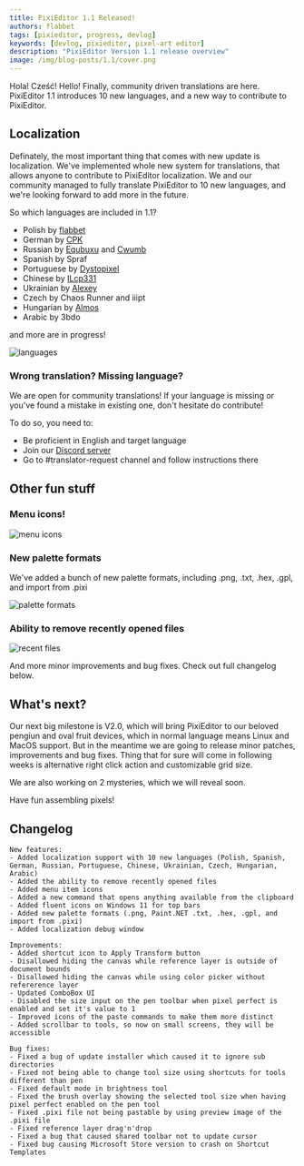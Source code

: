 ```yaml
---
title: PixiEditor 1.1 Released!
authors: flabbet
tags: [pixieditor, progress, devlog]
keywords: [devlog, pixieditor, pixel-art editor]
description: "PixiEditor Version 1.1 release overview"
image: /img/blog-posts/1.1/cover.png
---
```



Hola! Cześć! Hello! Finally, community driven translations are here. PixiEditor 1.1 introduces 10 new languages, and a new way to contribute to PixiEditor.

<!--truncate-->

## Localization

Definately, the most important thing that comes with new update is localization. We've implemented whole new system for translations, that allows anyone to contribute to PixiEditor localization. 
We and our community managed to fully translate PixiEditor to 10 new languages, and we're looking forward to add more in the future.

So which languages are included in 1.1?

- Polish by [flabbet](https://github.com/flabbet)
- German by [CPK](https://github.com/CPKreuz)
- Russian by [Equbuxu](https://github.com/Equbuxu) and [Cwumb](https://www.youtube.com/watch?v=dQw4w9WgXcQ)
- Spanish by Spraf
- Portuguese by [Dystopixel](https://ln.ki/dystopixelart)
- Chinese by [ILcp331](https://www.youtube.com/channel/UCMQVNffxCf4Qv825k13EyXw)
- Ukrainian by [Alexey](https://digiology.org)
- Czech by Chaos Runner and iiipt
- Hungarian by [Almos](https://almos.dev/)
- Arabic by 3bdo

and more are in progress!

![languages](/img/blog-posts/1.1/languages.png)

### Wrong translation? Missing language?

We are open for community translations! If your language is missing or you've found a mistake in existing one, don't hesitate do contribute!

To do so, you need to:
- Be proficient in English and target language
- Join our [Discord server](https://discord.gg/T37WNBYP68)
- Go to #translator-request channel and follow instructions there

## Other fun stuff

### Menu icons!

![menu icons](/img/blog-posts/1.1/menu-icons.png)

### New palette formats

We've added a bunch of new palette formats, including .png, .txt, .hex, .gpl, and import from .pixi

![palette formats](/img/blog-posts/1.1/palette-formats.png)

### Ability to remove recently opened files

![recent files](/img/blog-posts/1.1/recent-files.png)

And more minor improvements and bug fixes. Check out full changelog below.


## What's next?

Our next big milestone is V2.0, which will bring PixiEditor to our beloved pengiun and oval fruit devices, which in normal language means Linux and MacOS support.
But in the meantime we are going to release minor patches, improvements and bug fixes. Thing that for sure will come in following weeks is alternative right click action and customizable grid size.

We are also working on 2 mysteries, which we will reveal soon.

Have fun assembling pixels!

## Changelog

```
New features:
- Added localization support with 10 new languages (Polish, Spanish, German, Russian, Portuguese, Chinese, Ukrainian, Czech, Hungarian, Arabic)
- Added the ability to remove recently opened files
- Added menu item icons
- Added a new command that opens anything available from the clipboard
- Added fluent icons on Windows 11 for top bars
- Added new palette formats (.png, Paint.NET .txt, .hex, .gpl, and import from .pixi)
- Added localization debug window

Improvements:
- Added shortcut icon to Apply Transform button
- Disallowed hiding the canvas while reference layer is outside of document bounds
- Disallowed hiding the canvas while using color picker without refererence layer
- Updated ComboBox UI
- Disabled the size input on the pen toolbar when pixel perfect is enabled and set it's value to 1
- Improved icons of the paste commands to make them more distinct
- Added scrollbar to tools, so now on small screens, they will be accessible

Bug fixes:
- Fixed a bug of update installer which caused it to ignore sub directories
- Fixed not being able to change tool size using shortcuts for tools different than pen
- Fixed default mode in brightness tool
- Fixed the brush overlay showing the selected tool size when having pixel perfect enabled on the pen tool
- Fixed .pixi file not being pastable by using preview image of the .pixi file
- Fixed reference layer drag'n'drop
- Fixed a bug that caused shared toolbar not to update cursor
- Fixed bug causing Microsoft Store version to crash on Shortcut Templates
```